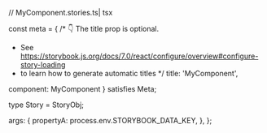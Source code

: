 // MyComponent.stories.ts| tsx



const meta = {
  /* 👇 The title prop is optional.
   * See https://storybook.js.org/docs/7.0/react/configure/overview#configure-story-loading
   * to learn how to generate automatic titles
   */
  title: 'MyComponent',

  component: MyComponent
} satisfies Meta<typeof MyComponent>;

type Story = StoryObj<typeof MyComponent>;

  args: {
    propertyA: process.env.STORYBOOK_DATA_KEY,
  },
};
